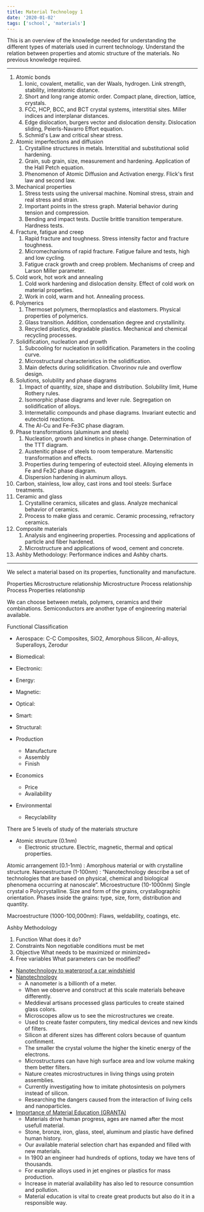 ```yaml
---
title: Material Technology 1
date: '2020-01-02'
tags: ['school', 'materials']
---
```


This is an overview of the knowledge needed for understanding the different types of materials used in current technology. Understand the relation between properties and atomic structure of the materials. No previous knowledge required.

***

1. Atomic bonds
	1. Ionic, covalent, metallic, van der Waals, hydrogen. Link strength, stability, interatomic distance.
	2. Short and long range atomic order. Compact plane, direction, lattice, crystals.
	3. FCC, HCP, BCC, and BCT crystal systems, interstitial sites. Miller indices and interplanar distances.
	4. Edge dislocation, burgers vector and dislocation density. Dislocation sliding, Peierls-Navarro Effort equation.
	5. Schmid's Law and critical shear stress.
2. Atomic imperfections and diffusion
	1. Crystalline structures in metals. Interstitial and substitutional solid hardening.
	2. Grain, sub grain, size, measurement and hardening. Application of the Hall Petch equation.
	3. Phenomenon of Atomic Diffusion and Activation energy. Flick's first law and second law.
3. Mechanical properties
	1. Stress tests using the universal machine. Nominal stress, strain and real stress and strain.
	2. Important points in the stress graph. Material behavior during tension and compression.
	3. Bending and impact tests. Ductile brittle transition temperature. Hardness tests.
4. Fracture, fatigue and creep
	1. Rapid fracture and toughness. Stress intensity factor and fracture toughness.
	2. Micromechanisms of rapid fracture. Fatigue failure and tests, high and low cycling.
	3. Fatigue crack growth and creep problem. Mechanisms of creep and Larson Miller parameter.
5. Cold work, hot work and annealing
	1. Cold work hardening and dislocation density. Effect of cold work on material properties.
	2. Work in cold, warm and hot. Annealing process.
6. Polymerics
	1. Thermoset polymers, thermoplastics and elastomers. Physical properties of polymerics.
	2. Glass transition. Addition, condensation degree and crystallinity.
	3. Recycled plastics, degradable plastics. Mechanical and chemical recycling processes.
7. Solidification, nucleation and growth
	1. Subcooling for nucleation in solidification. Parameters in the cooling curve.
	2. Microstructural characteristics in the solidification.
	3. Main defects during solidification. Chvorinov rule and overflow design.
8. Solutions, solubility and phase diagrams
	1. Impact of quantity, size, shape and distribution. Solubility limit, Hume Rothery rules.
	2. Isomorphic phase diagrams and lever rule. Segregation on solidification of alloys.
	3. Intermetallic compounds and phase diagrams. Invariant eutectic and eutectoid reactions.
	4. The Al-Cu and Fe-Fe3C phase diagram.
9. Phase transformations (aluminum and steels)
	1. Nucleation, growth and kinetics in phase change. Determination of the TTT diagram.
	2. Austenitic phase of steels to room temperature. Martensitic transformation and effects.
	3. Properties during tempering of eutectoid steel. Alloying elements in Fe and Fe3C phase diagram.
	4. Dispersion hardening in aluminum alloys.
10. Carbon, stainless, low alloy, cast irons and tool steels: Surface treatments.
11. Ceramic and glass
	1. Crystalline ceramics, silicates and glass. Analyze mechanical behavior of ceramics.
	3. Process to make glass and ceramic. Ceramic processing, refractory ceramics.
12. Composite materials
	1. Analysis and engineering properties. Processing and applications of particle and fiber hardened.
	3. Microstructure and applications of wood, cement and concrete.
13. Ashby Methodology: Performance indices and Ashby charts.

***


We select a material based on its properties, functionality and manufacture. 

Properties Microstructure relationship
Microstructure Process relationship 
Process Properties relationship

We can choose between metals, polymers, ceramics and their combinations.
Semiconductors are another type of engineering material available.

Functional Classification
* Aerospace: C-C Composites, SiO2, Amorphous Silicon, Al-alloys, Superalloys, Zerodur
* Biomedical:
* Electronic:
* Energy: 
* Magnetic:
* Optical:
* Smart:
* Structural:





* Production
	* Manufacture
	* Assembly
	* Finish
* Economics
	* Price
	* Availability
* Environmental
	* Recyclability

There are 5 levels of study of the materials structure
* Atomic structure (0.1nm)
	* Electronic structure. Electric, magnetic, thermal and optical properties.

Atomic arrangement (0.1-1nm) : Amorphous material or with crystalline structure.
Nanoestructure (1-100nm) :
“Nanotechnology describe a set of technologies that are based on physical, chemical and biological phenomena occurring at nanoscale”.
Microestructure (10-1000nm) 
Single crystal o Polycrystalline. 
Size and form of the grains, crystallographic orientation.
Phases inside the grains: type, size, form, distribution and quantity. 

Macroestructure (1000-100,000nm): Flaws, weldability, coatings, etc.




Ashby Methodology
1. Function What does it do?
2. Constraints Non negotiable conditions must be met
3. Objective What needs to be maximized or minimized=
4. Free variables What parameters can be modified?






* [Nanotechnology to waterproof a car windshield](https://www.youtube.com/watch?v=edBFCR7o_AE)
* [Nanotechnology](https://www.youtube.com/watch?v=S4CjZ-OkGDs)
	* A nanometer is a billionth of a meter.
	* When we observe and construct at this scale materials beheave differently.
	* Meddieval artisans processed glass particules to create stained glass colors.
	* Microscopes allow us to see the microstructures we create.
	* Used to create faster computers, tiny medical devices and new kinds of filters.
	* Silicon at diferent sizes has different colors because of quantum confinment.
	* The smaller the crystal volume the higher the kinetic energy of the electrons.
	* Microstructures can have high surface area and low volume making them better filters.
	* Nature creates microstructures in living things using protein assemblies.
	* Currently investigating how to imitate photosintesis on polymers instead of silicon.
	* Researching the dangers caused from the interaction of living cells and nanoparticles.
* [Importance of Material Education (GRANTA)](https://www.youtube.com/watch?v=4d30nUOswHw)
	* Materials drive human progress, ages are named after the most usefull material.
	* Stone, bronze, iron, glass, steel, aluminum and plastic have defined human history.
	* Our available material selection chart has expanded and filled with new materials.
	* In 1900 an engineer had hundreds of options, today we have tens of thousands.
	* For example alloys used in jet engines or plastics for mass production.
	* Increase in material availability has also led to resource consumtion and pollution.
	* Material education is vital to create great products but also do it in a responsible way.

